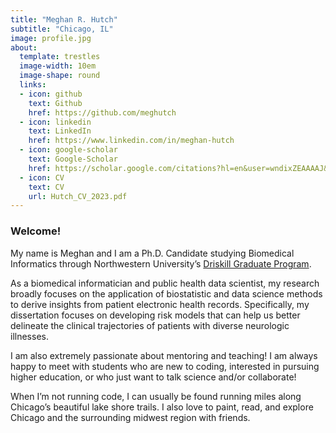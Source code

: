 ```yaml
---
title: "Meghan R. Hutch"
subtitle: "Chicago, IL"
image: profile.jpg
about:
  template: trestles
  image-width: 10em
  image-shape: round
  links:
  - icon: github
    text: Github
    href: https://github.com/meghutch
  - icon: linkedin
    text: LinkedIn
    href: https://www.linkedin.com/in/meghan-hutch
  - icon: google-scholar
    text: Google-Scholar
    href: https://scholar.google.com/citations?hl=en&user=wndixZEAAAAJ&view_op=list_works
  - icon: CV
    text: CV
    url: Hutch_CV_2023.pdf
---
```


### Welcome!

My name is Meghan and I am a Ph.D. Candidate studying Biomedical Informatics through Northwestern University's [Driskill Graduate Program](https://www.feinberg.northwestern.edu/sites/dgp/index.html).

As a biomedical informatician and public health data scientist, my research broadly focuses on the application of biostatistic and data science methods to derive insights from patient electronic health records. Specifically, my dissertation focuses on developing risk models that can help us better delineate the clinical trajectories of patients with diverse neurologic illnesses. 

I am also extremely passionate about mentoring and teaching! I am always happy to meet with students who are new to coding, interested in pursuing higher education, or who just want to talk science and/or collaborate!

When I'm not running code, I can usually be found running miles along Chicago's beautiful lake shore trails. I also love to paint, read, and explore Chicago and the surrounding midwest region with friends.
